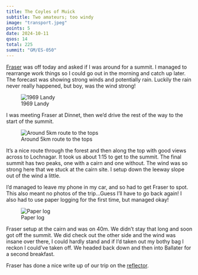 ```yaml
---
title: The Coyles of Muick
subtitle: Two amateurs; too windy
image: "transport.jpeg"
points: 5
date: 2024-10-11
qsos: 14
total: 225
summit: "GM/ES-050"
---
```


[Fraser](https://www.youtube.com/@theradiorover) was off today and asked if I was around for a summit. I managed to rearrange work things so I could go out in the morning and catch up later. The forecast was showing strong winds and potentially rain. Luckily the rain never really happened, but boy, was the wind strong!

![1969 Landy](transport.jpeg)

I was meeting Fraser at Dinnet, then we'd drive the rest of the way to the start of the summit.

![Around 5km route to the tops](route.png)

It's a nice route through the forest and then along the top with good views across to Lochnagar. It took us about 1:15 to get to the summit. The final summit has two peaks, one with a cairn and one without. The wind was so strong here that we stuck at the cairn site. I setup down the leeway slope out of the wind a little.

I'd managed to leave my phone in my car, and so had to get Fraser to spot. This also meant no photos of the trip...Guess I'll have to go back again! I also had to use paper logging for the first time, but managed okay!

![Paper log](paperlog.jpg)

Fraser setup at the cairn and was on 40m. We didn't stay that long and soon got off the summit. We did check out the other side and the wind was insane over there, I could hardly stand and if I'd taken out my bothy bag I reckon I could've taken off. We headed back down and then into Ballater for a second breakfast.

Fraser has done a nice write up of our trip on the [reflector](https://reflector.sota.org.uk/t/the-twin-peaks-and-a-gale/37019).
